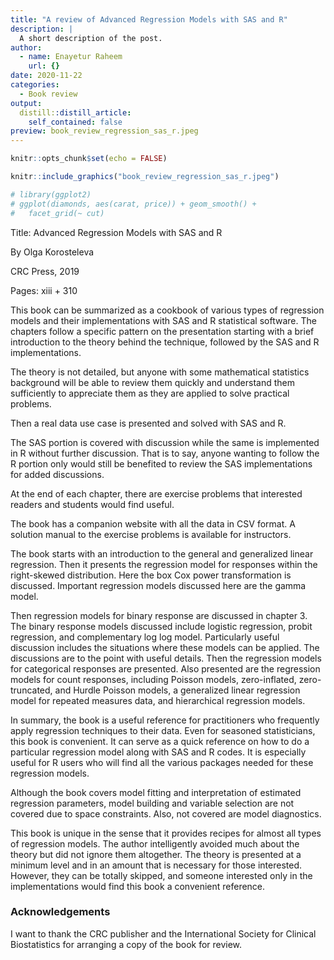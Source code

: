 ```yaml
---
title: "A review of Advanced Regression Models with SAS and R"
description: |
  A short description of the post.
author:
  - name: Enayetur Raheem
    url: {}
date: 2020-11-22
categories:
  - Book review
output:
  distill::distill_article:
    self_contained: false
preview: book_review_regression_sas_r.jpeg
---
```



```r
knitr::opts_chunk$set(echo = FALSE)
```
```r
knitr::include_graphics("book_review_regression_sas_r.jpeg")
```

```r
# library(ggplot2)
# ggplot(diamonds, aes(carat, price)) + geom_smooth() +
#   facet_grid(~ cut)
```

Title: Advanced Regression Models with SAS and R

By Olga Korosteleva

CRC Press, 2019

Pages: xiii + 310

This book can be summarized as a cookbook of various types of regression models and their implementations with SAS and R statistical software. The chapters follow a specific pattern on the presentation starting with a brief introduction to the theory behind the technique, followed by the SAS and R implementations.

The theory is not detailed, but anyone with some mathematical statistics background will be able to review them quickly and understand them sufficiently to appreciate them as they are applied to solve practical problems.

Then a real data use case is presented and solved with SAS and R.

The SAS portion is covered with discussion while the same is implemented in R without further discussion. That is to say, anyone wanting to follow the R portion only would still be benefited to review the SAS implementations for added discussions.

At the end of each chapter, there are exercise problems that interested readers and students would find useful.

The book has a companion website with all the data in CSV format. A solution manual to the exercise problems is available for instructors.

The book starts with an introduction to the general and generalized linear regression. Then it presents the regression model for responses within the right-skewed distribution. Here the box Cox power transformation is discussed. Important regression models discussed here are the gamma model.

Then regression models for binary response are discussed in chapter 3. The binary response models discussed include logistic regression, probit regression, and complementary log log model. Particularly useful discussion includes the situations where these models can be applied. The discussions are to the point with useful details. Then the regression models for categorical responses are presented. Also presented are the regression models for count responses, including Poisson models, zero-inflated, zero-truncated, and Hurdle Poisson models, a generalized linear regression model for repeated measures data, and hierarchical regression models.

In summary, the book is a useful reference for practitioners who frequently apply regression techniques to their data. Even for seasoned statisticians, this book is convenient. It can serve as a quick reference on how to do a particular regression model along with SAS and R codes. It is especially useful for R users who will find all the various packages needed for these regression models.

Although the book covers model fitting and interpretation of estimated regression parameters, model building and variable selection are not covered due to space constraints. Also, not covered are model diagnostics.

This book is unique in the sense that it provides recipes for almost all types of regression models. The author intelligently avoided much about the theory but did not ignore them altogether. The theory is presented at a minimum level and in an amount that is necessary for those interested. However, they can be totally skipped, and someone interested only in the implementations would find this book a convenient reference.

### Acknowledgements

I want to thank the CRC publisher and the International Society for Clinical Biostatistics for arranging a copy of the book for review.

